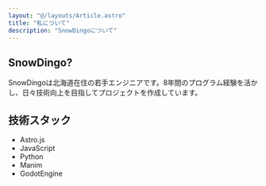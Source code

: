 ```yaml
---
layout: "@/layouts/Article.astro"
title: "私について"
description: "SnowDingoについて"
---
```


<PageHeadline title={frontmatter.title} />


## SnowDingo?
SnowDingoは北海道在住の若手エンジニアです。8年間のプログラム経験を活かし、日々技術向上を目指してプロジェクトを作成しています。

## 技術スタック

* Astro.js
* JavaScript
* Python
* Manim
* GodotEngine

